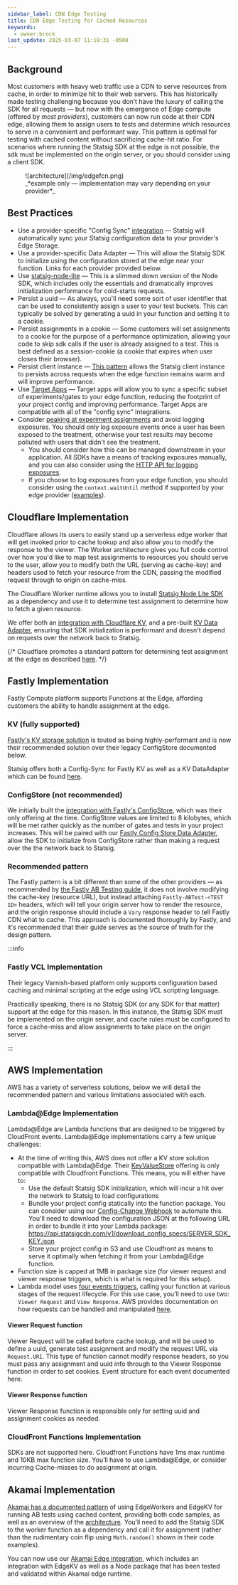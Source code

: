 ```yaml
---
sidebar_label: CDN Edge Testing
title: CDN Edge Testing for Cached Resources
keywords:
  - owner:brock
last_update: 2025-03-07 11:19:31 -0500
---
```


## Background
Most customers with heavy web traffic use a CDN to serve resources from cache, in order to minimize hit to their web servers. This has historically made testing challenging because you don’t have the luxury of calling the SDK for all requests — but now with the emergence of Edge compute (offered by *most providers*), customers can now run code at their CDN edge, allowing them to assign users to tests and determine which resources to serve in a convenient and performant way.
This pattern is optimal for testing with cached content without sacrificing cache-hit ratio. For scenarios where running the Statsig SDK at the edge is not possible, the sdk must be implemented on the origin server, or you should consider using a client SDK.

<figure>
![architecture](/img/edgefcn.png)
<figcaption>_*example only — implementation may vary depending on your provider*_</figcaption>
</figure>

## Best Practices

- Use a provider-specific "Config Sync" [integration](https://console.statsig.com/integrations) — Statsig will automatically sync your Statsig configuration data to your provider's Edge Storage.
- Use a provider-specific Data Adapter — This will allow the Statsig SDK to initialize using the configuration stored at the edge near your function. Links for each provider provided below.
- Use [statsig-node-lite](https://www.npmjs.com/package/statsig-node-lite) — This is a slimmed down version of the Node SDK, which includes only the essentials and dramatically improves initialization performance for cold-starts requests.
- Persist a uuid — As always, you'll need some sort of user identifier that can be used to consistently assign a user to your test buckets. This can typically be solved by generating a uuid in your function and setting it to a cookie. 
- Persist assignments in a cookie — Some customers will set assignments to a cookie for the purpose of a performance optimization, allowing your code to skip sdk calls if the user is already assigned to a test. This is best defined as a session-cookie (a cookie that expires when user closes their browser).
- Persist client instance — [This pattern](/guides/serverless#usage) allows the Statsig client instance to persists across requests when the edge function remains warm and will improve performance.
- Use [Target Apps](/sdk-keys/target-apps) — Target apps will allow you to sync a specific subset of experiments/gates to your edge function, reducing the footprint of your project config and improving performance. Target Apps are compatible with all of the "config sync" integrations.   
- Consider [peaking at experiment assignments](https://github.com/statsig-io/node-js-lite-server-sdk/blob/d88aab788a16d0d38adf851e67c21bb846f12d24/src/index.ts#L191) and avoid logging exposures. You should only log exposure events once a user has been exposed to the treatment, otherwise your test results may become polluted with users that didn't see the treatment.
    - You should consider how this can be managed downstream in your application. All SDKs have a means of tracking exposures manually, and you can also consider using the [HTTP API for logging exposures](/http-api#log-exposure-event).
    - If you choose to log exposures from your edge function, you should consider using the `context.waitUntil` method if supported by your edge provider ([examples](/server/nodejsServerSDK#environment-specific-setup)).

## Cloudflare Implementation

Cloudflare allows its users to easily stand up a serverless edge worker that will get invoked prior to cache lookup and also allow you to modify the response to the viewer. The Worker architecture gives you full code control over how you'd like to map test assignments to resources you should serve to the user, allow you to modify both the URL (serving as cache-key) and headers used to fetch your resource from the CDN, passing the modified request through to origin on cache-miss.

The Cloudflare Worker runtime allows you to install [Statsig Node Lite SDK](https://github.com/statsig-io/node-js-lite-server-sdk) as a dependency and use it to determine test assignment to determine how to fetch a given resource. 

We offer both an [integration with Cloudflare KV](/integrations/cloudflare), and a pre-built [KV Data Adapter](https://github.com/statsig-io/cloudflare-data-adapter-node/tree/master), ensuring that SDK initialization is performant and doesn't depend on requests over the network back to Statsig.

{/* Cloudflare promotes a standard pattern for determining test assignment at the edge as described [here](https://developers.cloudflare.com/pages/functions/examples/ab-testing/).  */}

## Fastly Implementation

Fastly Compute platform supports Functions at the Edge, affording customers the ability to handle assignment at the edge. 

### KV (fully supported)
[Fastly's KV storage solution](https://www.fastly.com/blog/be-among-the-first-to-try-the-greatest-kv-store-ever-made) is touted as being highly-performant and is now their recommended solution over their legacy ConfigStore documented below.

Statsig offers both a Config-Sync for Fastly KV as well as a KV DataAdapter which can be found [here](/integrations/fastly).

### ConfigStore (not recommended)
We initially built the [integration with Fastly's ConfigStore](/integrations/fastly), which was their only offering at the time. ConfigStore values are limited to 8 kilobytes, which will be met rather quickly as the number of gates and tests in your project increases.  This will be paired with our [Fastly Config Store Data Adapter](https://www.npmjs.com/package/statsig-node-fastly), allow the SDK to initialize from ConfigStore rather than making a request over the the network back to Statsig.

### Recommended pattern
The Fastly pattern is a bit different than some of the other providers — as recommended by [the Fastly AB Testing guide](https://www.fastly.com/documentation/solutions/tutorials/ab-testing-edge-compute/#use-the-allocations-on-your-origin-server), it does not involve modifying the cache-key (resource URL), but instead attaching `Fastly-ABTest-<TEST ID>` headers, which will tell your origin server how to render the resource, and the origin response should include a `Vary` response header to tell Fastly CDN  what to cache. This approach is documented thoroughly by Fastly, and it's recommended that their guide serves as the source of truth for the design pattern.

:::info
### Fastly VCL Implementation
Their legacy Varnish-based platform only supports configuration based caching and minimal scripting at the edge using VCL scripting language. 

Practically speaking, there is no Statsig SDK (or any SDK for that matter) support at the edge for this reason. In this instance, the Statsig SDK must be implemented on the origin server, and cache rules must be configured to force a cache-miss and allow assignments to take place on the origin server.

:::

## AWS Implementation

AWS has a variety of serverless solutions, below we will detail the recommended pattern and various limitations associated with each.

### Lambda@Edge Implementation
Lambda@Edge are Lambda functions that are designed to be triggered by CloudFront events. 
Lambda@Edge implementations carry a few unique challenges:
- At the time of writing this, AWS does not offer a KV store solution compatible with Lambda@Edge. Their [KeyValueStore](https://docs.aws.amazon.com/AmazonCloudFront/latest/DeveloperGuide/kvs-with-functions.html) offering is only compatible with Cloudfront Functions. This means, you will either have to: 
    - Use the default Statsig SDK initialization, which will incur a hit over the network to Statsig to load configurations
    - Bundle your project config statically into the function package. You can consider using our [Config-Change Webhook](/integrations/event_webhook#config-change-webhooks) to automate this. You'll need to download the configuration JSON at the following URL in order to bundle it into your Lambda package:  https://api.statsigcdn.com/v1/download_config_specs/SERVER_SDK_KEY.json
    - Store your project config in S3 and use Cloudfront as means to serve it optimally when fetching it from your Lambda@Edge function.
- Function size is capped at 1MB in package size (for viewer request and viewer response triggers, which is what is required for this setup).
- Lambda model uses [four events triggers](https://docs.aws.amazon.com/AmazonCloudFront/latest/DeveloperGuide/lambda-cloudfront-trigger-events.html), calling your function at various stages of the request lifecycle. For this use case, you’ll need to use two: `Viewer Request` and `View Response`. AWS provides documentation on how requests can be handled and manipulated [here](https://docs.aws.amazon.com/AmazonCloudFront/latest/DeveloperGuide/lambda-at-the-edge.html).

#### Viewer Request function
Viewer Request will be called before cache lookup, and will be used to define a uuid, generate test assignment and modify the request URL via `Request.URI`. This type of function cannot modify response headers, so you must pass any assignment and uuid info through to the Viewer Response function in order to set cookies. Event structure for each event documented here. 

#### Viewer Response function
Viewer Response function is responsible only for setting uuid and assignment cookies as needed.

### CloudFront Functions Implementation
SDKs are not supported here. Cloudfront Functions have 1ms max runtime and 10KB max function size. You’ll have to use Lambda@Edge, or consider incurring Cache-misses to do assignment at origin.

## Akamai Implementation
[Akamai has a documented pattern](https://www.akamai.com/blog/developers/better-a-b-testing-with-edgeworkes-edgekv) of using EdgeWorkers and EdgeKV for running AB tests using cached content, providing both code samples, as well as an overview of the [architecture](https://www.akamai.com/solutions/edge/serverless-computing/use-cases). You’ll need to add the Statsig SDK to the worker function as a dependency and call it for assignment (rather than the rudimentary coin flip using `Math.random()` shown in their code examples).

You can now use our [Akamai Edge integration](/integrations/akamai), which includes an integration with EdgeKV as well as a Node package that has been tested and validated within Akamai edge runtime. 

